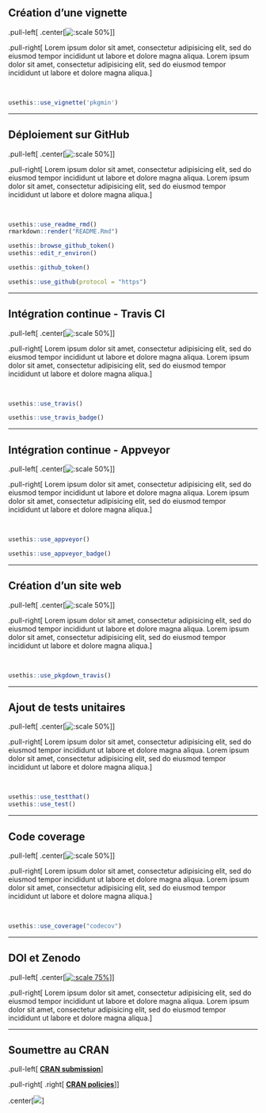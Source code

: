 ## Création d'une vignette


.pull-left[
.center[![:scale 50%](assets/img/hex-rmarkdown.png)]
]

.pull-right[
Lorem ipsum dolor sit amet, consectetur adipisicing elit, sed do eiusmod tempor
incididunt ut labore et dolore magna aliqua.
Lorem ipsum dolor sit amet, consectetur adipisicing elit, sed do eiusmod tempor
incididunt ut labore et dolore magna aliqua.
]

<br />

```r
usethis::use_vignette('pkgmin')
```

---

## Déploiement sur GitHub


.pull-left[
.center[![:scale 50%](assets/img/github.png)]
]

.pull-right[
Lorem ipsum dolor sit amet, consectetur adipisicing elit, sed do eiusmod tempor
incididunt ut labore et dolore magna aliqua.
Lorem ipsum dolor sit amet, consectetur adipisicing elit, sed do eiusmod tempor
incididunt ut labore et dolore magna aliqua.
]

<br />

```r
usethis::use_readme_rmd()
rmarkdown::render("README.Rmd")

usethis::browse_github_token()
usethis::edit_r_environ()

usethis::github_token()

usethis::use_github(protocol = "https")
```

---

## Intégration continue - Travis CI

.pull-left[
.center[![:scale 50%](assets/img/travis-ci.png)]
]

.pull-right[
Lorem ipsum dolor sit amet, consectetur adipisicing elit, sed do eiusmod tempor
incididunt ut labore et dolore magna aliqua.
Lorem ipsum dolor sit amet, consectetur adipisicing elit, sed do eiusmod tempor
incididunt ut labore et dolore magna aliqua.
]

<br />

```r
usethis::use_travis()

usethis::use_travis_badge()
```


---

## Intégration continue - Appveyor

.pull-left[
.center[![:scale 50%](assets/img/appveyor.png)]
]

.pull-right[
Lorem ipsum dolor sit amet, consectetur adipisicing elit, sed do eiusmod tempor
incididunt ut labore et dolore magna aliqua.
Lorem ipsum dolor sit amet, consectetur adipisicing elit, sed do eiusmod tempor
incididunt ut labore et dolore magna aliqua.
]

<br />

```r
usethis::use_appveyor()

usethis::use_appveyor_badge()
```

---

## Création d'un site web

.pull-left[
.center[![:scale 50%](assets/img/hex-pkgdown.png)]
]

.pull-right[
Lorem ipsum dolor sit amet, consectetur adipisicing elit, sed do eiusmod tempor
incididunt ut labore et dolore magna aliqua.
Lorem ipsum dolor sit amet, consectetur adipisicing elit, sed do eiusmod tempor
incididunt ut labore et dolore magna aliqua.
]

<br />

```r
usethis::use_pkgdown_travis()
```

---

## Ajout de tests unitaires

.pull-left[
.center[![:scale 50%](assets/img/hex-testthat.png)]
]

.pull-right[
Lorem ipsum dolor sit amet, consectetur adipisicing elit, sed do eiusmod tempor
incididunt ut labore et dolore magna aliqua.
Lorem ipsum dolor sit amet, consectetur adipisicing elit, sed do eiusmod tempor
incididunt ut labore et dolore magna aliqua.
]

<br />

```r
usethis::use_testthat()
usethis::use_test()
```


---

## Code coverage

.pull-left[
.center[![:scale 50%](assets/img/codecover.png)]
]

.pull-right[
Lorem ipsum dolor sit amet, consectetur adipisicing elit, sed do eiusmod tempor
incididunt ut labore et dolore magna aliqua.
Lorem ipsum dolor sit amet, consectetur adipisicing elit, sed do eiusmod tempor
incididunt ut labore et dolore magna aliqua.
]

<br />

```r
usethis::use_coverage("codecov")
```


---

## DOI et Zenodo

.pull-left[
.center[[![:scale 75%](assets/img/zenodo.jpg)](https://zenodo.org)]
]

.pull-right[
Lorem ipsum dolor sit amet, consectetur adipisicing elit, sed do eiusmod tempor
incididunt ut labore et dolore magna aliqua.
Lorem ipsum dolor sit amet, consectetur adipisicing elit, sed do eiusmod tempor
incididunt ut labore et dolore magna aliqua.
]


---

## Soumettre au CRAN

.pull-left[
[**CRAN submission**](https://cran.r-project.org/submit.html)
]

.pull-right[
.right[
[**CRAN policies**](https://cran.r-project.org/submit.html)
]
]


.center[![](assets/img/cran.png)]

